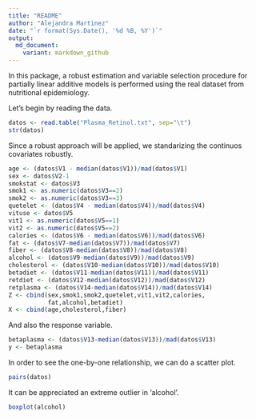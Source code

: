 ```yaml
---
title: "README"
author: "Alejandra Martinez"
date: "`r format(Sys.Date(), '%d %B, %Y')`"
output:
  md_document:
    variant: markdown_github
---
```


In this package, a robust estimation and variable selection procedure
for partially linear additive models is performed using the real dataset
from nutritional epidemiology.


Let's begin by reading the data.
```r
datos <- read.table("Plasma_Retinol.txt", sep="\t")
str(datos)
```

Since a robust approach will be applied, we standarizing the continuos covariates
robustly.

```r
age <- (datos$V1 - median(datos$V1))/mad(datos$V1)
sex <- datos$V2-1
smokstat <- datos$V3
smok1 <- as.numeric(datos$V3==2)
smok2 <- as.numeric(datos$V3==3)
quetelet <- (datos$V4 - median(datos$V4))/mad(datos$V4)
vituse <- datos$V5
vit1 <- as.numeric(datos$V5==1)
vit2 <- as.numeric(datos$V5==2)
calories <- (datos$V6 - median(datos$V6))/mad(datos$V6)
fat <- (datos$V7-median(datos$V7))/mad(datos$V7)
fiber <- (datos$V8-median(datos$V8))/mad(datos$V8)
alcohol <- (datos$V9-median(datos$V9))/mad(datos$V9)
cholesterol <- (datos$V10-median(datos$V10))/mad(datos$V10)
betadiet <- (datos$V11-median(datos$V11))/mad(datos$V11)
retdiet <- (datos$V12-median(datos$V12))/mad(datos$V12)
retplasma <- (datos$V14-median(datos$V14))/mad(datos$V14)
Z <- cbind(sex,smok1,smok2,quetelet,vit1,vit2,calories,
           fat,alcohol,betadiet)
X <- cbind(age,cholesterol,fiber)
```

And also the response variable.
```r
betaplasma <- (datos$V13-median(datos$V13))/mad(datos$V13)
y <- betaplasma
```

In order to see the one-by-one relationship, we can do a scatter plot.
```r
pairs(datos)
```

It can be appreciated an extreme outlier in 'alcohol'.
```r
boxplot(alcohol)
```

